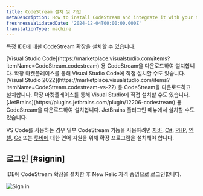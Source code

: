 ```yaml
---
title: CodeStream 설치 및 가입
metaDescription: How to install CodeStream and integrate it with your New Relic account.
freshnessValidatedDate: '2024-12-04T00:00:00.000Z'
translationType: machine
---
```


특정 IDE에 대한 CodeStream 확장을 설치할 수 있습니다.

<CollapserGroup>
  <Collapser className="freq-link" id="vscode" title="비주얼 스튜디오 코드">
    [Visual Studio Code](https://marketplace.visualstudio.com/items?itemName=CodeStream.codestream) 용 CodeStream을 다운로드하여 설치합니다. 확장 마켓플레이스를 통해 Visual Studio Code에 직접 설치할 수도 있습니다.
  </Collapser>

  <Collapser className="freq-link" id="visual-studio" title="비주얼 스튜디오">
    [Visual Studio 2022](https://marketplace.visualstudio.com/items?itemName=CodeStream.codestream-vs-22) 용 CodeStream을 다운로드하고 설치합니다. 확장 마켓플레이스를 통해 Visual Studio에 직접 설치할 수도 있습니다.
  </Collapser>

  <Collapser className="freq-link" id="jetbrains" title="제트브레인">
    [JetBrains](https://plugins.jetbrains.com/plugin/12206-codestream) 용 CodeStream을 다운로드하여 설치합니다. JetBrains 플러그인 메뉴에서 설치할 수도 있습니다.
  </Collapser>
</CollapserGroup>

VS Code를 사용하는 경우 일부 CodeStream 기능을 사용하려면 [자바](https://marketplace.visualstudio.com/items?itemName=redhat.java), [C#](https://marketplace.visualstudio.com/items?itemName=ms-dotnettools.csharp), [PHP](https://marketplace.visualstudio.com/items?itemName=bmewburn.vscode-intelephense-client), [엑셀](https://marketplace.visualstudio.com/items?itemName=ms-python.python), [Go](https://marketplace.visualstudio.com/items?itemName=golang.go) 또는 [루비에](https://marketplace.visualstudio.com/items?itemName=Shopify.ruby-lsp) 대한 언어 지원을 위해 확장 프로그램을 설치해야 합니다.

## 로그인 [#signin]

IDE에 CodeStream 확장을 설치한 후 New Relic 자격 증명으로 로그인합니다.

<img title="Sign in" alt="Sign in" src="/images/codestream_screenshot-crop_sign-in.webp" />